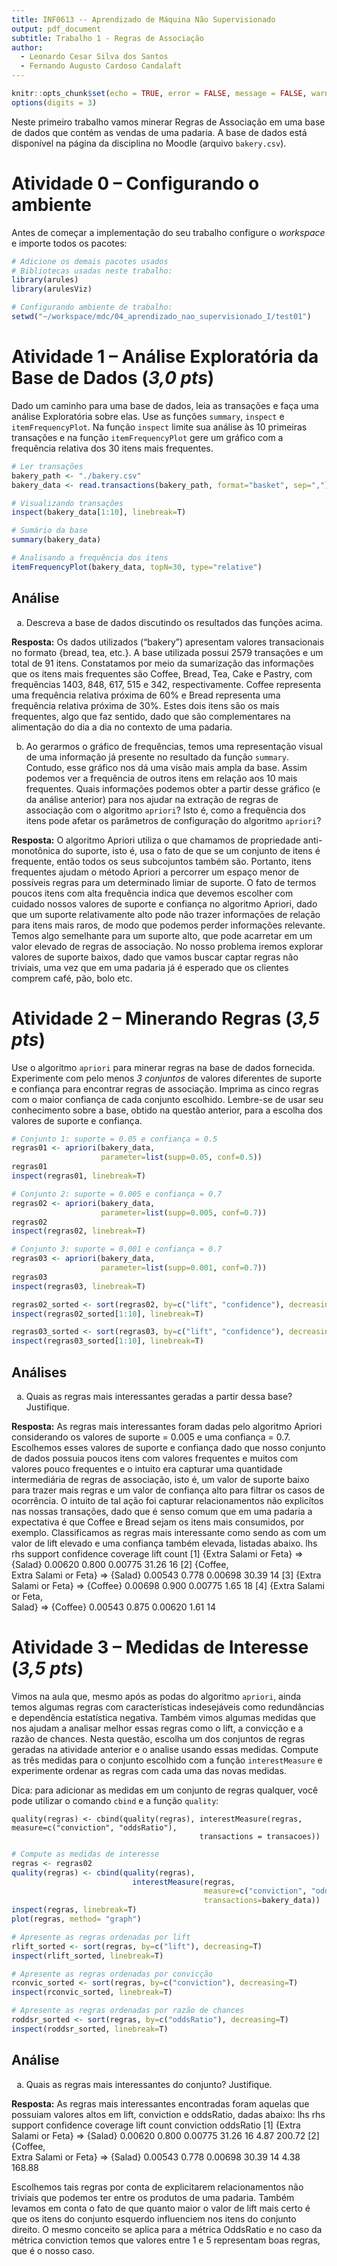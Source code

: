 ```yaml
---
title: INF0613 -- Aprendizado de Máquina Não Supervisionado
output: pdf_document
subtitle: Trabalho 1 - Regras de Associação
author: 
  - Leonardo Cesar Silva dos Santos
  - Fernando Augusto Cardoso Candalaft
---
```



```r
knitr::opts_chunk$set(echo = TRUE, error = FALSE, message = FALSE, warning = FALSE, tidy = FALSE)
options(digits = 3)
```

Neste primeiro trabalho vamos minerar Regras de Associação em uma base de dados que contém as vendas de uma padaria. A base de dados está disponível na página da disciplina no Moodle (arquivo `bakery.csv`).

# Atividade 0 -- Configurando o ambiente
Antes de começar a implementação do seu trabalho configure o _workspace_ e importe todos os pacotes:

```r
# Adicione os demais pacotes usados
# Bibliotecas usadas neste trabalho:
library(arules)
library(arulesViz)

# Configurando ambiente de trabalho:
setwd("~/workspace/mdc/04_aprendizado_nao_supervisionado_I/test01")

```


# Atividade 1 -- Análise Exploratória da Base de Dados (*3,0 pts*)

Dado um caminho para uma base de dados, leia as transações e faça uma análise Exploratória sobre elas. Use as funções `summary`,  `inspect` e `itemFrequencyPlot`. Na função `inspect` limite sua análise às 10 primeiras transações e na função `itemFrequencyPlot` gere um gráfico com a frequência relativa dos 30 itens mais frequentes. 

```r
# Ler transações
bakery_path <- "./bakery.csv"
bakery_data <- read.transactions(bakery_path, format="basket", sep=",")

# Visualizando transações
inspect(bakery_data[1:10], linebreak=T)

# Sumário da base
summary(bakery_data)

# Analisando a frequência dos itens 
itemFrequencyPlot(bakery_data, topN=30, type="relative")

```


## Análise 

a) Descreva a base de dados discutindo os resultados das funções acima. 

**Resposta:** <!-- Escreva sua resposta abaixo -->
Os dados utilizados ("bakery") apresentam valores transacionais no formato {bread, tea, etc.}. A base utilizada possui 2579 transações e um total de 91 itens.
Constatamos por meio da sumarização das informações que os itens mais frequentes são Coffee, Bread, Tea, Cake e Pastry, com frequências 1403, 848, 617, 515 e 342, respectivamente. Coffee representa uma frequência relativa próxima de 60% e Bread representa uma frequência relativa próxima de 30%. Estes dois itens são os mais frequentes, algo que faz sentido, dado que são complementares na alimentação do dia a dia no contexto de uma padaria.

<!-- Fim da resposta -->

b) Ao gerarmos o gráfico de frequências, temos uma representação visual de uma informação já presente no resultado da função `summary`. Contudo, esse gráfico nos dá uma visão mais ampla da base. Assim podemos ver a frequência de outros itens em relação aos 10 mais frequentes. Quais informações podemos obter a partir desse gráfico (e da análise anterior) para nos ajudar na extração de regras de associação com o algoritmo `apriori`? Isto é, como a frequência dos itens pode afetar os parâmetros de configuração do algoritmo `apriori`? 

**Resposta:** <!-- Escreva sua resposta abaixo -->
O algoritmo Apriori utiliza o que chamamos de propriedade anti-monotônica do suporte, isto é, usa o fato de que se um conjunto de itens é frequente, então todos os seus subcojuntos também são. Portanto, itens frequentes ajudam o método Apriori a percorrer um espaço menor de possíveis regras para um determinado limiar de suporte.
O fato de termos poucos itens com alta frequência indica que devemos escolher com cuidado nossos valores de suporte e confiança no algoritmo Apriori, dado que um suporte relativamente alto pode não trazer informações de relação para itens mais raros, de modo que podemos perder informações relevante. Temos algo semelhante para um suporte alto, que pode acarretar em um valor elevado de regras de associação. 
No nosso problema iremos explorar valores de suporte baixos, dado que vamos buscar captar regras não triviais, uma vez que em uma padaria já é esperado que os clientes comprem café, pão, bolo etc.

<!-- Fim da resposta -->

# Atividade 2 -- Minerando Regras (*3,5 pts*)

Use o algoritmo `apriori` para minerar regras na base de dados fornecida. Experimente com pelo menos *3 conjuntos* de valores diferentes de suporte e confiança para encontrar regras de associação. Imprima as cinco regras com o maior confiança de cada conjunto escolhido.  Lembre-se de usar seu conhecimento sobre a base, obtido na questão anterior, para a escolha dos valores de suporte e confiança.

```r
# Conjunto 1: suporte = 0.05 e confiança = 0.5
regras01 <- apriori(bakery_data, 
                    parameter=list(supp=0.05, conf=0.5))
regras01
inspect(regras01, linebreak=T)

# Conjunto 2: suporte = 0.005 e confiança = 0.7
regras02 <- apriori(bakery_data, 
                    parameter=list(supp=0.005, conf=0.7))
regras02
inspect(regras02, linebreak=T)

# Conjunto 3: suporte = 0.001 e confiança = 0.7  
regras03 <- apriori(bakery_data, 
                    parameter=list(supp=0.001, conf=0.7))
regras03
inspect(regras03, linebreak=T)

regras02_sorted <- sort(regras02, by=c("lift", "confidence"), decreasing=T)
inspect(regras02_sorted[1:10], linebreak=T)

regras03_sorted <- sort(regras03, by=c("lift", "confidence"), decreasing=T)
inspect(regras03_sorted[1:10], linebreak=T)

```

## Análises 
a) Quais as regras mais interessantes geradas a partir dessa base? Justifique.

**Resposta:** <!-- Escreva sua resposta abaixo -->
As regras mais interessantes foram dadas pelo algoritmo Apriori considerando os valores de suporte = 0.005 e uma confiança = 0.7. Escolhemos esses valores de suporte e confiança dado que nosso conjunto de dados possuia poucos itens com valores frequentes e muitos com valores pouco frequentes e o intuito era capturar uma quantidade intermediária de regras de associação, isto é, um valor de suporte baixo para trazer mais regras e um valor de confiança alto para filtrar os casos de ocorrência. O intuito de tal ação foi capturar relacionamentos não explicítos nas nossas transações, dado que é senso comum que em uma padaria a expectativa é que Coffee e Bread sejam os itens mais consumidos, por exemplo.
Classificamos as regras mais interessante como sendo as com um valor de lift elevado e uma confiança também elevada, listadas abaixo.
     lhs                        rhs      support confidence coverage  lift count
[1]  {Extra Salami or Feta}  => {Salad}  0.00620      0.800  0.00775 31.26    16
[2]  {Coffee,                                                                   
      Extra Salami or Feta}  => {Salad}  0.00543      0.778  0.00698 30.39    14
[3]  {Extra Salami or Feta}  => {Coffee} 0.00698      0.900  0.00775  1.65    18
[4]  {Extra Salami or Feta,                                                     
      Salad}                 => {Coffee} 0.00543      0.875  0.00620  1.61    14

<!-- Fim da resposta -->

# Atividade 3 -- Medidas de Interesse (*3,5 pts*)

Vimos na aula que, mesmo após as podas do algoritmo `apriori`, ainda temos algumas regras com características indesejáveis como redundâncias e dependência estatística negativa. Também vimos algumas medidas que nos ajudam a analisar melhor essas regras como o lift, a convicção e a razão de chances. Nesta questão, escolha um dos conjuntos de regras geradas na atividade anterior e o analise usando essas medidas. Compute as três medidas para o conjunto escolhido com a função `interestMeasure` e experimente ordenar as regras com cada uma das novas medidas.

Dica: para adicionar as medidas em um conjunto de regras qualquer, você pode utilizar o comando `cbind` e a função `quality`:
```
quality(regras) <- cbind(quality(regras), interestMeasure(regras, measure=c("conviction", "oddsRatio"), 
                                          transactions = transacoes))
```


```r
# Compute as medidas de interesse 
regras <- regras02
quality(regras) <- cbind(quality(regras), 
                           interestMeasure(regras, 
                                           measure=c("conviction", "oddsRatio"), 
                                           transactions=bakery_data))
inspect(regras, linebreak=T)
plot(regras, method= "graph")

# Apresente as regras ordenadas por lift
rlift_sorted <- sort(regras, by=c("lift"), decreasing=T)
inspect(rlift_sorted, linebreak=T)

# Apresente as regras ordenadas por convicção
rconvic_sorted <- sort(regras, by=c("conviction"), decreasing=T)
inspect(rconvic_sorted, linebreak=T)

# Apresente as regras ordenadas por razão de chances
roddsr_sorted <- sort(regras, by=c("oddsRatio"), decreasing=T)
inspect(roddsr_sorted, linebreak=T)


```


## Análise 
a) Quais as regras mais interessantes do conjunto? Justifique.

**Resposta:** <!-- Escreva sua resposta abaixo -->
As regras mais interessantes encontradas foram aquelas que possuiam valores altos em lift, conviction e oddsRatio, dadas abaixo:
     lhs                        rhs      support confidence coverage  lift count conviction oddsRatio
[1]  {Extra Salami or Feta}  => {Salad}  0.00620      0.800  0.00775 31.26    16       4.87    200.72
[2]  {Coffee,                                                                                        
      Extra Salami or Feta}  => {Salad}  0.00543      0.778  0.00698 30.39    14       4.38    168.88
      
Escolhemos tais regras por conta de explicitarem relacionamentos não triviais que podemos ter entre os produtos de uma padaria. Também levamos em conta o fato de que quanto maior o valor de lift mais certo é que os itens do conjunto esquerdo influenciem nos itens do conjunto direito. O mesmo conceito se aplica para a métrica OddsRatio e no caso da métrica conviction temos que valores entre 1 e 5 representam boas regras, que é o nosso caso.
<!-- Fim da resposta -->

